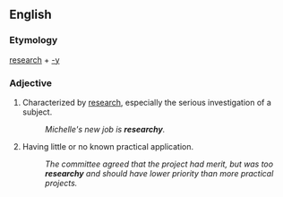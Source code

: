 ==English==

===Etymology===
[[research]] + [[-y]]

===Adjective===
{{en-adj}}

# {{context|nonstandard|colloquial|humorous|lang=en}} Characterized by [[research]], especially the serious investigation of a subject.
#: ''Michelle's new job is '''researchy'''.''
# {{context|nonstandard|colloquial|pejorative|lang=en}} Having little or no known practical application.
#:''The committee agreed that the project had merit, but was too '''researchy''' and should have lower priority than more practical projects.''